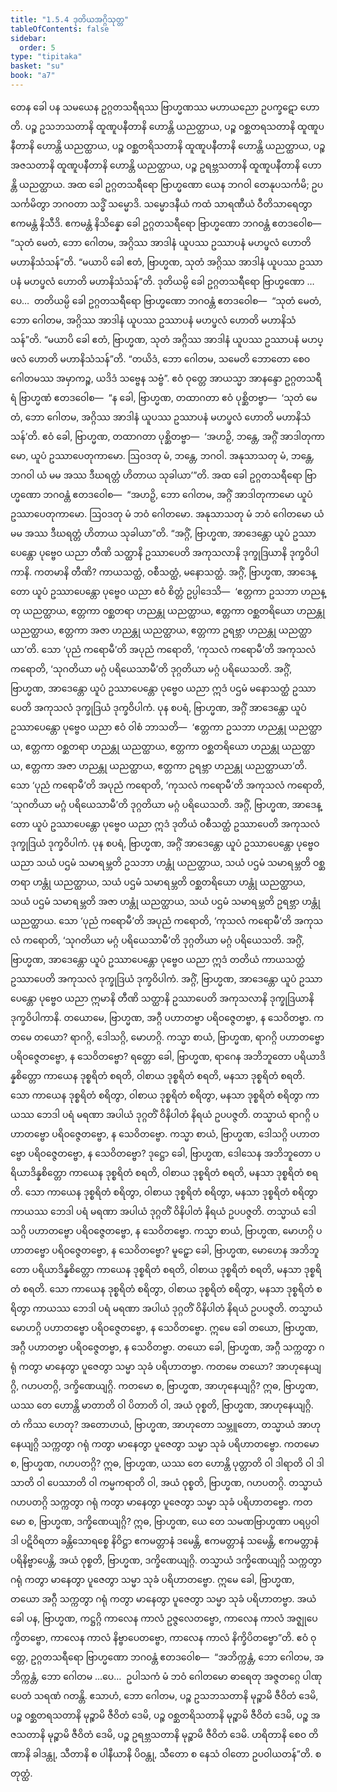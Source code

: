 ```yaml
---
title: "1.5.4 ဒုတိယအဂ္ဂိသုတ္တ"
tableOfContents: false
sidebar:
  order: 5
type: "tipitaka"
basket: "su"
book: "a7"
---
```



<DynamicBreadcrumb />

<Division number="47" book="a7">

<Paragraph number="239" book="a7">
တေန ခေါ ပန သမယေန ဥဂ္ဂတသရီရဿ ဗြာဟ္မဏဿ မဟာယညော ဥပက္ခဋော ဟောတိ. ပဉ္စ ဥသဘသတာနိ ထူဏူပနီတာနိ ဟောန္တိ ယညတ္ထာယ, ပဉ္စ ဝစ္ဆတရသတာနိ ထူဏူပနီတာနိ ဟောန္တိ ယညတ္ထာယ, ပဉ္စ ဝစ္ဆတရိသတာနိ ထူဏူပနီတာနိ ဟောန္တိ ယညတ္ထာယ, ပဉ္စ အဇသတာနိ ထူဏူပနီတာနိ ဟောန္တိ ယညတ္ထာယ, ပဉ္စ ဥရဗ္ဘသတာနိ ထူဏူပနီတာနိ ဟောန္တိ ယညတ္ထာယ. အထ ခေါ ဥဂ္ဂတသရီရော ဗြာဟ္မဏော ယေန ဘဂဝါ တေနုပသင်္ကမိ; ဥပသင်္ကမိတွာ ဘဂဝတာ သဒ္ဓိံ သမ္မောဒိ. သမ္မောဒနီယံ ကထံ သာရဏီယံ ဝီတိသာရေတွာ ဧကမန္တံ နိသီဒိ. ဧကမန္တံ နိသိန္နော ခေါ ဥဂ္ဂတသရီရော ဗြာဟ္မဏော ဘဂဝန္တံ ဧတဒဝေါစ—
</Paragraph>

<Paragraph number="240" book="a7">
“သုတံ မေတံ, ဘော ဂေါတမ, အဂ္ဂိဿ အာဒါနံ ယူပဿ ဥဿာပနံ မဟပ္ဖလံ ဟောတိ မဟာနိသံသန်”တိ. “မယာပိ ခေါ ဧတံ, ဗြာဟ္မဏ, သုတံ အဂ္ဂိဿ အာဒါနံ ယူပဿ ဥဿာပနံ မဟပ္ဖလံ ဟောတိ မဟာနိသံသန်”တိ. ဒုတိယမ္ပိ ခေါ ဥဂ္ဂတသရီရော ဗြာဟ္မဏော …ပေ…  တတိယမ္ပိ ခေါ ဥဂ္ဂတသရီရော ဗြာဟ္မဏော ဘဂဝန္တံ ဧတဒဝေါစ—  “သုတံ မေတံ, ဘော ဂေါတမ, အဂ္ဂိဿ အာဒါနံ ယူပဿ ဥဿာပနံ မဟပ္ဖလံ ဟောတိ မဟာနိသံသန်”တိ. “မယာပိ ခေါ ဧတံ, ဗြာဟ္မဏ, သုတံ အဂ္ဂိဿ အာဒါနံ ယူပဿ ဥဿာပနံ မဟပ္ဖလံ ဟောတိ မဟာနိသံသန်”တိ. “တယိဒံ, ဘော ဂေါတမ, သမေတိ ဘောတော စေဝ ဂေါတမဿ အမှာကဉ္စ, ယဒိဒံ သဗ္ဗေန သဗ္ဗံ”.
</Paragraph>

<Paragraph number="241" book="a7">
ဧဝံ ဝုတ္တေ အာယသ္မာ အာနန္ဒော ဥဂ္ဂတသရီရံ ဗြာဟ္မဏံ ဧတဒဝေါစ—  “န ခေါ, ဗြာဟ္မဏ, တထာဂတာ ဧဝံ ပုစ္ဆိတဗ္ဗာ—  ‘သုတံ မေတံ, ဘော ဂေါတမ, အဂ္ဂိဿ အာဒါနံ ယူပဿ ဥဿာပနံ မဟပ္ဖလံ ဟောတိ မဟာနိသံသန်’တိ. ဧဝံ ခေါ, ဗြာဟ္မဏ, တထာဂတာ ပုစ္ဆိတဗ္ဗာ—  ‘အဟဉှိ, ဘန္တေ, အဂ္ဂိံ အာဒါတုကာမော, ယူပံ ဥဿာပေတုကာမော. ဩဝဒတု မံ, ဘန္တေ, ဘဂဝါ. အနုသာသတု မံ, ဘန္တေ, ဘဂဝါ ယံ မမ အဿ ဒီဃရတ္တံ ဟိတာယ သုခါယာ’”တိ.
</Paragraph>

<Paragraph number="242" book="a7">
အထ ခေါ ဥဂ္ဂတသရီရော ဗြာဟ္မဏော ဘဂဝန္တံ ဧတဒဝေါစ—  “အဟဉှိ, ဘော ဂေါတမ, အဂ္ဂိံ အာဒါတုကာမော ယူပံ ဥဿာပေတုကာမော. ဩဝဒတု မံ ဘဝံ ဂေါတမော. အနုသာသတု မံ ဘဝံ ဂေါတမော ယံ မမ အဿ ဒီဃရတ္တံ ဟိတာယ သုခါယာ”တိ.
</Paragraph>

<Paragraph number="243" book="a7">
“အဂ္ဂိံ, ဗြာဟ္မဏ, အာဒေန္တော ယူပံ ဥဿာပေန္တော ပုဗ္ဗေဝ ယညာ တီဏိ သတ္ထာနိ ဥဿာပေတိ အကုသလာနိ ဒုက္ခုဒြယာနိ ဒုက္ခဝိပါကာနိ. ကတမာနိ တီဏိ? ကာယသတ္ထံ, ဝစီသတ္ထံ, မနောသတ္ထံ. အဂ္ဂိံ, ဗြာဟ္မဏ, အာဒေန္တော ယူပံ ဥဿာပေန္တော ပုဗ္ဗေဝ ယညာ ဧဝံ စိတ္တံ ဥပ္ပါဒေသိ—  ‘ဧတ္တကာ ဥသဘာ ဟညန္တု ယညတ္ထာယ, ဧတ္တကာ ဝစ္ဆတရာ ဟညန္တု ယညတ္ထာယ, ဧတ္တကာ ဝစ္ဆတရိယော ဟညန္တု ယညတ္ထာယ, ဧတ္တကာ အဇာ ဟညန္တု ယညတ္ထာယ, ဧတ္တကာ ဥရဗ္ဘာ ဟညန္တု ယညတ္ထာယာ’တိ. သော ‘ပုညံ ကရောမီ’တိ အပုညံ ကရောတိ, ‘ကုသလံ ကရောမီ’တိ အကုသလံ ကရောတိ, ‘သုဂတိယာ မဂ္ဂံ ပရိယေသာမီ’တိ ဒုဂ္ဂတိယာ မဂ္ဂံ ပရိယေသတိ. အဂ္ဂိံ, ဗြာဟ္မဏ, အာဒေန္တော ယူပံ ဥဿာပေန္တော ပုဗ္ဗေဝ ယညာ ဣဒံ ပဌမံ မနောသတ္ထံ ဥဿာပေတိ အကုသလံ ဒုက္ခုဒြယံ ဒုက္ခဝိပါကံ.
</Paragraph>

<Paragraph number="244" book="a7">
ပုန စပရံ, ဗြာဟ္မဏ, အဂ္ဂိံ အာဒေန္တော ယူပံ ဥဿာပေန္တော ပုဗ္ဗေဝ ယညာ ဧဝံ ဝါစံ ဘာသတိ—  ‘ဧတ္တကာ ဥသဘာ ဟညန္တု ယညတ္ထာယ, ဧတ္တကာ ဝစ္ဆတရာ ဟညန္တု ယညတ္ထာယ, ဧတ္တကာ ဝစ္ဆတရိယော ဟညန္တု ယညတ္ထာယ, ဧတ္တကာ အဇာ ဟညန္တု ယညတ္ထာယ, ဧတ္တကာ ဥရဗ္ဘာ ဟညန္တု ယညတ္ထာယာ’တိ. သော ‘ပုညံ ကရောမီ’တိ အပုညံ ကရောတိ, ‘ကုသလံ ကရောမီ’တိ အကုသလံ ကရောတိ, ‘သုဂတိယာ မဂ္ဂံ ပရိယေသာမီ’တိ ဒုဂ္ဂတိယာ မဂ္ဂံ ပရိယေသတိ. အဂ္ဂိံ, ဗြာဟ္မဏ, အာဒေန္တော ယူပံ ဥဿာပေန္တော ပုဗ္ဗေဝ ယညာ ဣဒံ ဒုတိယံ ဝစီသတ္ထံ ဥဿာပေတိ အကုသလံ ဒုက္ခုဒြယံ ဒုက္ခဝိပါကံ.
</Paragraph>

<Paragraph number="245" book="a7">
ပုန စပရံ, ဗြာဟ္မဏ, အဂ္ဂိံ အာဒေန္တော ယူပံ ဥဿာပေန္တော ပုဗ္ဗေဝ ယညာ သယံ ပဌမံ သမာရမ္ဘတိ ဥသဘာ ဟန္တုံ ယညတ္ထာယ, သယံ ပဌမံ သမာရမ္ဘတိ ဝစ္ဆတရာ ဟန္တုံ ယညတ္ထာယ, သယံ ပဌမံ သမာရမ္ဘတိ ဝစ္ဆတရိယော ဟန္တုံ ယညတ္ထာယ, သယံ ပဌမံ သမာရမ္ဘတိ အဇာ ဟန္တုံ ယညတ္ထာယ, သယံ ပဌမံ သမာရမ္ဘတိ ဥရဗ္ဘာ ဟန္တုံ ယညတ္ထာယ. သော ‘ပုညံ ကရောမီ’တိ အပုညံ ကရောတိ, ‘ကုသလံ ကရောမီ’တိ အကုသလံ ကရောတိ, ‘သုဂတိယာ မဂ္ဂံ ပရိယေသာမီ’တိ ဒုဂ္ဂတိယာ မဂ္ဂံ ပရိယေသတိ. အဂ္ဂိံ, ဗြာဟ္မဏ, အာဒေန္တော ယူပံ ဥဿာပေန္တော ပုဗ္ဗေဝ ယညာ ဣဒံ တတိယံ ကာယသတ္ထံ ဥဿာပေတိ အကုသလံ ဒုက္ခုဒြယံ ဒုက္ခဝိပါကံ. အဂ္ဂိံ, ဗြာဟ္မဏ, အာဒေန္တော ယူပံ ဥဿာပေန္တော ပုဗ္ဗေဝ ယညာ ဣမာနိ တီဏိ သတ္ထာနိ ဥဿာပေတိ အကုသလာနိ ဒုက္ခုဒြယာနိ ဒုက္ခဝိပါကာနိ.
</Paragraph>

<Paragraph number="246" book="a7">
တယောမေ, ဗြာဟ္မဏ, အဂ္ဂီ ပဟာတဗ္ဗာ ပရိဝဇ္ဇေတဗ္ဗာ, န သေဝိတဗ္ဗာ. ကတမေ တယော? ရာဂဂ္ဂိ, ဒေါသဂ္ဂိ, မောဟဂ္ဂိ.
</Paragraph>

<Paragraph number="247" book="a7">
ကသ္မာ စာယံ, ဗြာဟ္မဏ, ရာဂဂ္ဂိ ပဟာတဗ္ဗော ပရိဝဇ္ဇေတဗ္ဗော, န သေဝိတဗ္ဗော? ရတ္တော ခေါ, ဗြာဟ္မဏ, ရာဂေန အဘိဘူတော ပရိယာဒိန္နစိတ္တော ကာယေန ဒုစ္စရိတံ စရတိ, ဝါစာယ ဒုစ္စရိတံ စရတိ, မနသာ ဒုစ္စရိတံ စရတိ. သော ကာယေန ဒုစ္စရိတံ စရိတွာ, ဝါစာယ ဒုစ္စရိတံ စရိတွာ, မနသာ ဒုစ္စရိတံ စရိတွာ ကာယဿ ဘေဒါ ပရံ မရဏာ အပါယံ ဒုဂ္ဂတိံ ဝိနိပါတံ နိရယံ ဥပပဇ္ဇတိ. တသ္မာယံ ရာဂဂ္ဂိ ပဟာတဗ္ဗော ပရိဝဇ္ဇေတဗ္ဗော, န သေဝိတဗ္ဗော.
</Paragraph>

<Paragraph number="248" book="a7">
ကသ္မာ စာယံ, ဗြာဟ္မဏ, ဒေါသဂ္ဂိ ပဟာတဗ္ဗော ပရိဝဇ္ဇေတဗ္ဗော, န သေဝိတဗ္ဗော? ဒုဋ္ဌော ခေါ, ဗြာဟ္မဏ, ဒေါသေန အဘိဘူတော ပရိယာဒိန္နစိတ္တော ကာယေန ဒုစ္စရိတံ စရတိ, ဝါစာယ ဒုစ္စရိတံ စရတိ, မနသာ ဒုစ္စရိတံ စရတိ. သော ကာယေန ဒုစ္စရိတံ စရိတွာ, ဝါစာယ ဒုစ္စရိတံ စရိတွာ, မနသာ ဒုစ္စရိတံ စရိတွာ ကာယဿ ဘေဒါ ပရံ မရဏာ အပါယံ ဒုဂ္ဂတိံ ဝိနိပါတံ နိရယံ ဥပပဇ္ဇတိ. တသ္မာယံ ဒေါသဂ္ဂိ ပဟာတဗ္ဗော ပရိဝဇ္ဇေတဗ္ဗော, န သေဝိတဗ္ဗော.
</Paragraph>

<Paragraph number="249" book="a7">
ကသ္မာ စာယံ, ဗြာဟ္မဏ, မောဟဂ္ဂိ ပဟာတဗ္ဗော ပရိဝဇ္ဇေတဗ္ဗော, န သေဝိတဗ္ဗော? မူဠှော ခေါ, ဗြာဟ္မဏ, မောဟေန အဘိဘူတော ပရိယာဒိန္နစိတ္တော ကာယေန ဒုစ္စရိတံ စရတိ, ဝါစာယ ဒုစ္စရိတံ စရတိ, မနသာ ဒုစ္စရိတံ စရတိ. သော ကာယေန ဒုစ္စရိတံ စရိတွာ, ဝါစာယ ဒုစ္စရိတံ စရိတွာ, မနသာ ဒုစ္စရိတံ စရိတွာ ကာယဿ ဘေဒါ ပရံ မရဏာ အပါယံ ဒုဂ္ဂတိံ ဝိနိပါတံ နိရယံ ဥပပဇ္ဇတိ. တသ္မာယံ မောဟဂ္ဂိ ပဟာတဗ္ဗော ပရိဝဇ္ဇေတဗ္ဗော, န သေဝိတဗ္ဗော. ဣမေ ခေါ တယော, ဗြာဟ္မဏ, အဂ္ဂီ ပဟာတဗ္ဗာ ပရိဝဇ္ဇေတဗ္ဗာ, န သေဝိတဗ္ဗာ.
</Paragraph>

<Paragraph number="250" book="a7">
တယော ခေါ, ဗြာဟ္မဏ, အဂ္ဂီ သက္ကတွာ ဂရုံ ကတွာ မာနေတွာ ပူဇေတွာ သမ္မာ သုခံ ပရိဟာတဗ္ဗာ. ကတမေ တယော? အာဟုနေယျဂ္ဂိ, ဂဟပတဂ္ဂိ, ဒက္ခိဏေယျဂ္ဂိ.
</Paragraph>

<Paragraph number="251" book="a7">
ကတမော စ, ဗြာဟ္မဏ, အာဟုနေယျဂ္ဂိ? ဣဓ, ဗြာဟ္မဏ, ယဿ တေ ဟောန္တိ မာတာတိ ဝါ ပိတာတိ ဝါ, အယံ ဝုစ္စတိ, ဗြာဟ္မဏ, အာဟုနေယျဂ္ဂိ. တံ ကိဿ ဟေတု? အတောဟယံ, ဗြာဟ္မဏ, အာဟုတော သမ္ဘူတော, တသ္မာယံ အာဟုနေယျဂ္ဂိ သက္ကတွာ ဂရုံ ကတွာ မာနေတွာ ပူဇေတွာ သမ္မာ သုခံ ပရိဟာတဗ္ဗော.
</Paragraph>

<Paragraph number="252" book="a7">
ကတမော စ, ဗြာဟ္မဏ, ဂဟပတဂ္ဂိ? ဣဓ, ဗြာဟ္မဏ, ယဿ တေ ဟောန္တိ ပုတ္တာတိ ဝါ ဒါရာတိ ဝါ ဒါသာတိ ဝါ ပေဿာတိ ဝါ ကမ္မကရာတိ ဝါ, အယံ ဝုစ္စတိ, ဗြာဟ္မဏ, ဂဟပတဂ္ဂိ. တသ္မာယံ ဂဟပတဂ္ဂိ သက္ကတွာ ဂရုံ ကတွာ မာနေတွာ ပူဇေတွာ သမ္မာ သုခံ ပရိဟာတဗ္ဗော.
</Paragraph>

<Paragraph number="253" book="a7">
ကတမော စ, ဗြာဟ္မဏ, ဒက္ခိဏေယျဂ္ဂိ? ဣဓ, ဗြာဟ္မဏ, ယေ တေ သမဏဗြာဟ္မဏာ ပရပ္ပဝါဒါ ပဋိဝိရတာ ခန္တိသောရစ္စေ နိဝိဋ္ဌာ ဧကမတ္တာနံ ဒမေန္တိ, ဧကမတ္တာနံ သမေန္တိ, ဧကမတ္တာနံ ပရိနိဗ္ဗာပေန္တိ, အယံ ဝုစ္စတိ, ဗြာဟ္မဏ, ဒက္ခိဏေယျဂ္ဂိ. တသ္မာယံ ဒက္ခိဏေယျဂ္ဂိ သက္ကတွာ ဂရုံ ကတွာ မာနေတွာ ပူဇေတွာ သမ္မာ သုခံ ပရိဟာတဗ္ဗော. ဣမေ ခေါ, ဗြာဟ္မဏ, တယော အဂ္ဂီ သက္ကတွာ ဂရုံ ကတွာ မာနေတွာ ပူဇေတွာ သမ္မာ သုခံ ပရိဟာတဗ္ဗာ.
</Paragraph>

<Paragraph number="254" book="a7">
အယံ ခေါ ပန, ဗြာဟ္မဏ, ကဋ္ဌဂ္ဂိ ကာလေန ကာလံ ဥဇ္ဇလေတဗ္ဗော, ကာလေန ကာလံ အဇ္ဈုပေက္ခိတဗ္ဗော, ကာလေန ကာလံ နိဗ္ဗာပေတဗ္ဗော, ကာလေန ကာလံ နိက္ခိပိတဗ္ဗော”တိ.
</Paragraph>

<Paragraph number="255" book="a7">
ဧဝံ ဝုတ္တေ, ဥဂ္ဂတသရီရော ဗြာဟ္မဏော ဘဂဝန္တံ ဧတဒဝေါစ—  “အဘိက္ကန္တံ, ဘော ဂေါတမ, အဘိက္ကန္တံ, ဘော ဂေါတမ …ပေ…  ဥပါသကံ မံ ဘဝံ ဂေါတမော ဓာရေတု အဇ္ဇတဂ္ဂေ ပါဏုပေတံ သရဏံ ဂတန္တိ. ဧသာဟံ, ဘော ဂေါတမ, ပဉ္စ ဥသဘသတာနိ မုဉ္စာမိ ဇီဝိတံ ဒေမိ, ပဉ္စ ဝစ္ဆတရသတာနိ မုဉ္စာမိ ဇီဝိတံ ဒေမိ, ပဉ္စ ဝစ္ဆတရိသတာနိ မုဉ္စာမိ ဇီဝိတံ ဒေမိ, ပဉ္စ အဇသတာနိ မုဉ္စာမိ ဇီဝိတံ ဒေမိ, ပဉ္စ ဥရဗ္ဘသတာနိ မုဉ္စာမိ ဇီဝိတံ ဒေမိ. ဟရိတာနိ စေဝ တိဏာနိ ခါဒန္တု, သီတာနိ စ ပါနီယာနိ ပိဝန္တု, သီတော စ နေသံ ဝါတော ဥပဝါယတန်”တိ.

</Paragraph>
</Division>

<Paragraph number="256" type="center" book="a7">
စတုတ္ထံ.
</Paragraph>